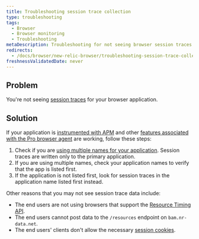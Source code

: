 ```yaml
---
title: Troubleshooting session trace collection
type: troubleshooting
tags:
  - Browser
  - Browser monitoring
  - Troubleshooting
metaDescription: Troubleshooting for not seeing browser session traces.
redirects:
  - /docs/browser/new-relic-browser/troubleshooting-session-trace-collection
freshnessValidatedDate: never
---
```


## Problem

You're not seeing [session traces](/docs/browser/new-relic-browser/browser-pro-features/session-traces-exploring-webpages-life-cycle) for your browser application.

## Solution

If your application is [instrumented with APM](/docs/browser/new-relic-browser/installation-configuration/troubleshooting-browser-monitoring-installation) and other [features associated with the Pro browser agent](/docs/browser/new-relic-browser/browser-pro-features) are working, follow these steps:

1. Check if you are [using multiple names for your application](/docs/apm/new-relic-apm/installation-configuration/using-multiple-names-app). Session traces are written only to the primary application.
2. If you are using multiple names, check your <InlinePopover type="apm" /> application names to verify that the app is listed first.
3. If the application is not listed first, look for session traces in the application name listed first instead.

Other reasons that you may not see session trace data include:

* The end users are not using browsers that support the [Resource Timing API](http://www.w3.org/TR/resource-timing/).
* The end users cannot post data to the `/resources` endpoint on `bam.nr-data.net`.
* The end users' clients don't allow the necessary [session cookies](https://docs.newrelic.com/docs/browser/browser-monitoring/page-load-timing-resources/cookie-collection-session-tracking). 
